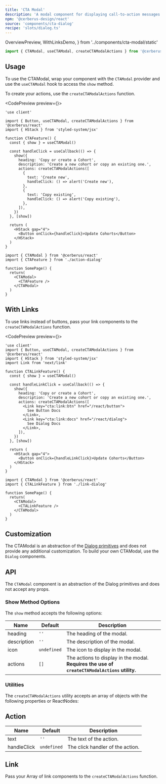 ```yaml
---
title: 'CTA Modal'
description: 'A modal component for displaying call-to-action messages.'
npm: '@cerberus-design/react'
source: 'components/cta-dialog'
recipe: 'slots/dialog.ts'
---
```


  OverviewPreview,
  WithLinksDemo,
} from '../components/cta-modal/static'

```ts
import { CTAModal, useCTAModal, createCTAModalActions } from '@cerberus/react'
```

## Usage

To use the CTAModal, wrap your component with the `CTAModal` provider and use the `useCTAModal` hook to access the `show` method.

To create your actions, use the `createCTAModalActions` function.

<CodePreview preview={<OverviewPreview />}>
```tsx title="action-dialog.tsx"
'use client'

import { Button, useCTAModal, createCTAModalActions } from '@cerberus/react'
import { HStack } from 'styled-system/jsx'

function CTAFeature() {
  const { show } = useCTAModal()

  const handleClick = useCallback(() => {
    show({
      heading: 'Copy or create a Cohort',
      description: 'Create a new cohort or copy an existing one.',
      actions: createCTAModalActions([
        {
          text: 'Create new',
          handleClick: () => alert('Create new'),
        },
        {
          text: 'Copy existing',
          handleClick: () => alert('Copy existing'),
        },
      ]),
    })
  }, [show])

  return (
    <HStack gap="4">
      <Button onClick={handleClick}>Update Cohorts</Button>
    </HStack>
  )
}
```
```tsx title="page.tsx"
import { CTAModal } from '@cerberus/react'
import { CTAFeature } from './action-dialog'

function SomePage() {
  return(
    <CTAModal>
      <CTAFeature />
    </CTAModal>
  )
}
```
</CodePreview>

## With Links

To use links instead of buttons, pass your link components to the `createCTAModalActions` function.

<CodePreview preview={<WithLinksDemo />}>
```tsx title="link-dialog.tsx"
'use client'
import { Button, useCTAModal, createCTAModalActions } from '@cerberus/react'
import { HStack } from 'styled-system/jsx'
import Link from 'next/link'

function CTALinkFeature() {
  const { show } = useCTAModal()

  const handleLinkClick = useCallback(() => {
    show({
      heading: 'Copy or create a Cohort',
      description: 'Create a new cohort or copy an existing one.',
      actions: createCTAModalActions([
        <Link key="cta:link:btn" href="/react/button">
          See Button Docs
        </Link>,
        <Link key="cta:link:docs" href="/react/dialog">
          See Dialog Docs
        </Link>,
      ]),
    })
  }, [show])

  return (
    <HStack gap="4">
      <Button onClick={handleLinkClick}>Update Cohorts</Button>
    </HStack>
  )
}
```
```tsx title="page.tsx"
import { CTAModal } from '@cerberus/react'
import { CTALinkFeature } from './link-dialog'

function SomePage() {
  return(
    <CTAModal>
      <CTALinkFeature />
    </CTAModal>
  )
}
```
</CodePreview>

## Customization

The CTAModal is an abstraction of the [Dialog primitives](./dialog) and does not provide any additional customization. To build your own CTAModal, use the `Dialog` components.

## API

The `CTAModal` component is an abstraction of the Dialog primitives and does not accept any props.

### Show Method Options

The `show` method accepts the following options:

| Name     | Default | Description                            |
| -------- | ------- | -------------------------------------- |
| heading | `''` | The heading of the modal. |
| description | `''` | The description of the modal. |
| icon | `undefined` | The icon to display in the modal. |
| actions | `[]` | The actions to display in the modal. **Requires the use of `createCTAModalActions` utility.** |

### Utilities

The `createCTAModalActions` utility accepts an array of objects with the following properties or ReactNodes:

## Action

| Name     | Default | Description                            |
| -------- | ------- | -------------------------------------- |
| text | `''` | The text of the action. |
| handleClick | `undefined` | The click handler of the action. |

## Link

Pass your Array of link components to the `createCTAModalActions` function.
